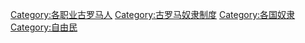 [[Category:各职业古罗马人|Category:各职业古罗马人]]
[[Category:古罗马奴隶制度|Category:古罗马奴隶制度]]
[[Category:各国奴隶|Category:各国奴隶]]
[[Category:自由民|Category:自由民]]